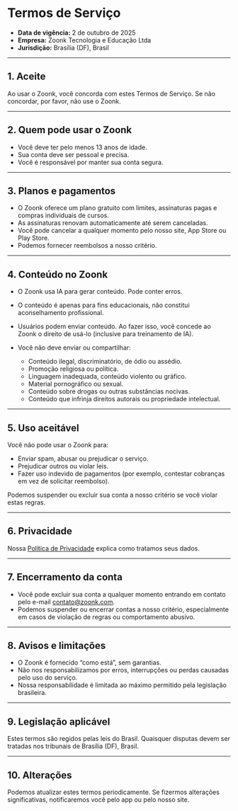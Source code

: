 # Termos de Serviço

- **Data de vigência:** 2 de outubro de 2025
- **Empresa:** Zoonk Tecnologia e Educação Ltda
- **Jurisdição:** Brasília (DF), Brasil

---

## 1. Aceite

Ao usar o Zoonk, você concorda com estes Termos de Serviço. Se não concordar, por favor, não use o Zoonk.

---

## 2. Quem pode usar o Zoonk

* Você deve ter pelo menos 13 anos de idade.
* Sua conta deve ser pessoal e precisa.
* Você é responsável por manter sua conta segura.

---

## 3. Planos e pagamentos

* O Zoonk oferece um plano gratuito com limites, assinaturas pagas e compras individuais de cursos.
* As assinaturas renovam automaticamente até serem canceladas.
* Você pode cancelar a qualquer momento pelo nosso site, App Store ou Play Store.
* Podemos fornecer reembolsos a nosso critério.

---

## 4. Conteúdo no Zoonk

* O Zoonk usa IA para gerar conteúdo. Pode conter erros.
* O conteúdo é apenas para fins educacionais, não constitui aconselhamento profissional.
* Usuários podem enviar conteúdo. Ao fazer isso, você concede ao Zoonk o direito de usá-lo (inclusive para treinamento de IA).
* Você não deve enviar ou compartilhar:

	* Conteúdo ilegal, discriminatório, de ódio ou assédio.
	* Promoção religiosa ou política.
	* Linguagem inadequada, conteúdo violento ou gráfico.
	* Material pornográfico ou sexual.
	* Conteúdo sobre drogas ou outras substâncias nocivas.
	* Conteúdo que infrinja direitos autorais ou propriedade intelectual.

---

## 5. Uso aceitável

Você não pode usar o Zoonk para:

* Enviar spam, abusar ou prejudicar o serviço.
* Prejudicar outros ou violar leis.
* Fazer uso indevido de pagamentos (por exemplo, contestar cobranças em vez de solicitar reembolso).

Podemos suspender ou excluir sua conta a nosso critério se você violar estas regras.

---

## 6. Privacidade

Nossa [Política de Privacidade](/privacy) explica como tratamos seus dados.

---

## 7. Encerramento da conta

* Você pode excluir sua conta a qualquer momento entrando em contato pelo e-mail [contato@zoonk.com](mailto:contato@zoonk.com).
* Podemos suspender ou encerrar contas a nosso critério, especialmente em casos de violação de regras ou comportamento abusivo.

---

## 8. Avisos e limitações

* O Zoonk é fornecido “como está”, sem garantias.
* Não nos responsabilizamos por erros, interrupções ou perdas causadas pelo uso do serviço.
* Nossa responsabilidade é limitada ao máximo permitido pela legislação brasileira.

---

## 9. Legislação aplicável

Estes termos são regidos pelas leis do Brasil. Quaisquer disputas devem ser tratadas nos tribunais de Brasília (DF), Brasil.

---

## 10. Alterações

Podemos atualizar estes termos periodicamente. Se fizermos alterações significativas, notificaremos você pelo app ou pelo nosso site.
